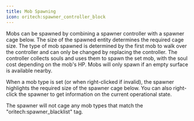 ```yaml
---
title: Mob Spawning
icon: oritech:spawner_controller_block
---
```


<center>
<ModAsset location="oritech:area/mob_spawner" width={512} />
</center>

Mobs can be spawned by combining a spawner controller with a spawner cage below.
The size of the spawned entity determines the required cage size.
The type of mob spawned is determined by the first mob to walk over the controller and can only be changed by replacing the controller.
The controller collects souls and uses them to spawn the set mob, with the soul cost depending on the mob's HP.
Mobs will only spawn if an empty surface is available nearby.

When a mob type is set (or when right-clicked if invalid), the spawner highlights the required size of the spawner cage below.
You can also right-click the spawner to get information on the current operational state.

<Callout variant="info">
    The spawner will not cage any mob types that match the "oritech:spawner_blacklist" tag.
</Callout>